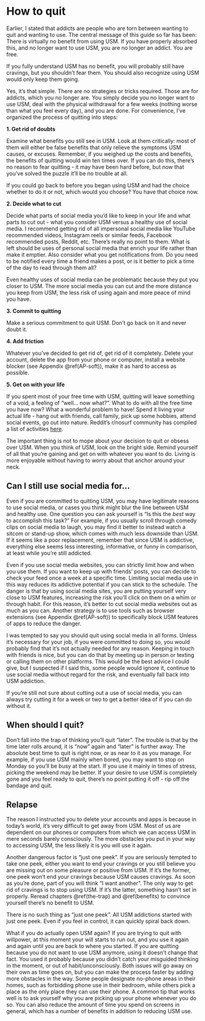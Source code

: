 # How to quit
Earlier, I stated that addicts are people who are torn between wanting to quit and wanting to use. The central message of this guide so far has been: There is virtually no benefit from using USM. If you have properly absorbed this, and no longer want to use USM, you are no longer an addict. You are free.

::: {.rmdnote data-latex=""}
If you fully understand USM has no benefit, you will probably still have cravings, but you shouldn't fear them. You should also recognize using USM would only keep them going.
:::

Yes, it's that simple. There are no strategies or tricks required. Those are for addicts, which you no longer are. You simply decide you no longer want to use USM, deal with the physical withdrawal for a few weeks (nothing worse than what you feel every day), and you are done. For convenience, I've organized the process of quitting into steps:

**1. Get rid of doubts**

Examine what benefits you still see in USM. Look at them critically: most of them will either be false benefits that only relieve the symptoms USM causes, or excuses. Remember, if you weighed up the costs and benefits, the benefits of quitting would win ten times over. If you can do this, there's no reason to fear quitting - it may have been hard before, but now that you've solved the puzzle it'll be no trouble at all.

::: {.rmdnote data-latex=""}
If you could go back to before you began using USM and had the choice whether to do it or not, which would you choose? You have that choice now.
:::

**2. Decide what to cut**

Decide what parts of social media you'd like to keep in your life and what parts to cut out - what you consider USM versus a healthy use of social media. I recommend getting rid of all impersonal social media like YouTube recommended videos, Instagram reels or similar feeds, Facebook recommended posts, Reddit, etc. There's really no point to them. What is left should be uses of personal social media that enrich your life rather than make it emptier. Also consider what you get notifications from. Do you need to be notified every time a friend makes a post, or is it better to pick a time of the day to read through them all?

Even healthy uses of social media can be problematic because they put you closer to USM. The more social media you can cut and the more distance you keep from USM, the less risk of using again and more peace of mind you have.

**3. Commit to quitting**

Make a serious commitment to quit USM. Don't go back on it and never doubt it.

**4. Add friction**

Whatever you've decided to get rid of, get rid of it completely. Delete your account, delete the app from your phone or computer, install a website blocker (see Appendix \@ref(AP-soft)), make it as hard to access as possible.

**5. Get on with your life**

If you spent most of your free time with USM, quitting will leave something of a void, a feeling of "well... now what?". What to do with all the free time you have now? What a wonderful problem to have! Spend it living your actual life - hang out with friends, call family, pick up some hobbies, attend social events, go out into nature. Reddit's r/nosurf community has compiled a list of activities [here](https://www.reddit.com/r/nosurf/wiki/activities/). 

The important thing is not to mope about your decision to quit or obsess over USM. When you think of USM, look on the bright side. Remind yourself of all that you're gaining and get on with whatever you want to do. Living is more enjoyable without having to worry about that anchor around your neck.

## Can I still use social media for...
Even if you are committed to quitting USM, you may have legitimate reasons to use social media, or cases you think might blur the line between USM and healthy use. One question you can ask yourself is "Is this the *best* way to accomplish this task?" For example, if you usually scroll through comedy clips on social media to laugh, you may find it better to instead watch a sitcom or stand-up show, which comes with much less downside than USM. If it seems like a poor replacement, remember that since USM is addictive, everything else seems less interesting, informative, or funny in comparison, at least while you're still addicted. 

Even if you use social media websites, you can strictly limit how and when you use them. If you want to keep up with friends' posts, you can decide to check your feed once a week at a specific time. Limiting social media use in this way reduces its addictive potential if you can stick to the schedule. The danger is that by using social media sites, you are putting yourself very close to USM features, increasing the risk you'll click on them on a whim or through habit. For this reason, it's better to cut social media websites out as much as you can. Another strategy is to use tools such as browser extensions (see Appendix \@ref(AP-soft)) to specifically block USM features of apps to reduce the danger.

I was tempted to say you should quit using social media in all forms. Unless it's necessary for your job, if you were committed to doing so, you would probably find that it's not actually needed for any reason. Keeping in touch with friends is nice, but you can do that by meeting up in person or texting or calling them on other platforms. This would be the best advice I could give, but I suspected if I said this, some people would ignore it, continue to use social media without regard for the risk, and eventually fall back into USM addiction.

If you're still not sure about cutting out a use of social media, you can always try cutting it for a week or two to get a better idea of if you can do without it. 

## When should I quit?
Don't fall into the trap of thinking you'll quit "later". The trouble is that by the time later rolls around, it is "now" again and "later" is further away. The absolute best time to quit is right now, or as near to it as you manage. For example, if you use USM mainly when bored, you may want to stop on Monday so you'll be busy at the start. If you use it mainly in times of stress, picking the weekend may be better. If your desire to use USM is completely gone and you feel ready to quit, there's no point putting it off - rip off the bandage and quit.

## Relapse
The reason I instructed you to delete your accounts and apps is because in today's world, it's very difficult to get away from USM. Most of us are dependent on our phones or computers from which we can access USM in mere seconds barely consciously. The more obstacles you put in your way to accessing USM, the less likely it is you will use it again.

Another dangerous factor is "just one peek". If you are seriously tempted to take one peek, either you want to end your cravings or you still believe you are missing out on some pleasure or positive from USM. If it's the former, one peek won't end your cravings because USM causes cravings. As soon as you're done, part of you will think "I want another". The only way to get rid of cravings is to stop using USM. If it's the latter, something hasn't set in properly. Reread chapters \@ref(the-trap) and \@ref(benefits) to convince yourself there's no benefit to USM.

::: {.rmdcaution data-latex=""}
There is no such thing as "just one peek". All USM addictions started with just one peek. Even if you feel in control, it can quickly spiral back down.
:::

What if you do actually open USM again? If you are trying to quit with willpower, at this moment your will starts to run out, and you use it again and again until you are back to where you started. If you are quitting because you do not want to use USM anymore, using it doesn't change that fact. You used it probably because you didn't catch your misguided thinking in the moment, or out of habit/unconsciously. Both issues will go away on their own as time goes on, but you can make the process faster by adding more obstacles in the way. Some people designate no-phone areas in their homes, such as forbidding phone use in their bedroom, while others pick a place as the only place they can use their phone. A common tip that works well is to ask yourself why you are picking up your phone whenever you do so. You can also reduce the amount of time you spend on screens in general, which has a number of benefits in addition to reducing USM use.
